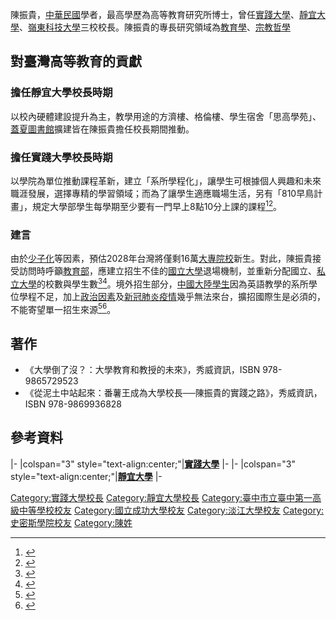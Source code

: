 {{Infobox_Person
| name           = 陳振貴
| image name     = 
| width          = 
| caption        = 
| job            = [[大漢技術學院|大漢技術學院]]專任客座教授<ref>{{Cite web|url=https://udn.com/news/story/6885/4754892|title=高教大老陳振貴結束21年校長任期 赴中部籌備實驗高中|accessdate=2020-11-21|last=章凱閎|work=聯合新聞網|language=zh-TW}}</ref>
| job2           = 
| period         = 
| birthname      = 
| other_names    = 
| foreign_names  = 
| english_names  = Michael Jhen-Kui Chen
| sex            = 男
| date of birth  = 
| place of birth = 
| date of death  = 
| place of death = 
| nationality    = {{ROC}}
| residence      = [[中華民國|台灣]]
| languages      = 
| height         = 
| weight         = 
| party          = 
| religion       = [[天主教|天主教]]
| spouse         = 
| parents        = 
| relatives      = 
| educate        = 
* [[臺中市立臺中第一高級中等學校|臺中市立臺中第一高級中等學校]]
* [[國立成功大學|國立成功大學]]外國語文學系學士
* [[淡江大學|淡江大學]]歐洲研究所美國組碩士
* [[史密斯學院|史密斯學院]]美國研究所碩士
* {{Link-en|諾瓦東南大學|Nova Southeastern University}}高等教育研究所博士
| past           = 
* [[實踐大學|實踐大學]]校長（2011～2020）
* [[嶺東科技大學|嶺東科技大學]]校長（2005～2008）
* [[靜宜大學|靜宜大學]]校長<ref>{{Cite web|url=https://b027.pu.edu.tw/p/404-1053-10900.php?Lang=zh-tw|title=第七任校長--陳振貴(字保全)教授|accessdate=2020-11-21|last=|work=靜宜大學校史資料室|language=zh-TW}}</ref>（1999～2002）
* [[中華民國教育部|教育部]][[教育部青年發展署|青年發展署]]諮詢委員（1995～1998）
* [[實踐大學|實踐大學]]副校長、教務長、研究發展處主任（1993～1999）
| work           = 
| award          =
* [[國立成功大學|國立成功大學]]101年度傑出校友<ref>{{Cite web|url=https://web.ncku.edu.tw/p/404-1000-99971.php?Lang=zh-tw|title=成大101學年度校友傑出成就獎 尊崇頒獎|accessdate=2020-11-21|last=|work=國立成功大學|language=zh-TW}}</ref>
* [[淡江大學|淡江大學]]第30屆金鷹獎得主<ref>{{Cite web|url=https://tkutimes.tku.edu.tw/dtl.aspx?no=34423|title=【第30屆金鷹獎特刊】興學熱忱獻杏壇／歐研所校友實踐大學校長陳振貴|accessdate=2020-11-21|last=陳品婕|work=淡江時報 Tamkang Times|language=zh-TW}}</ref>
* 中華民國私立學校文教協會全國傑出教師弘道獎
* [[教廷|教廷]]冊封為{{Link-en|聖希爾維斯特爵士|Order of St. Sylvester}}
* [[宏都拉斯天主教大學|宏都拉斯天主教大學]]榮譽教授
}}

陳振貴，[[中華民國|中華民國]]學者，最高學歷為{{Link-en|諾瓦東南大學|Nova Southeastern University}}高等教育研究所博士，曾任[[實踐大學|實踐大學]]、[[靜宜大學|靜宜大學]]、[[嶺東科技大學|嶺東科技大學]]三校校長。陳振貴的專長研究領域為[[教育學|教育學]]、[[宗教哲學|宗教哲學]]

== 對臺灣高等教育的貢獻 ==
=== 擔任靜宜大學校長時期 ===
以校內硬體建設提升為主，教學用途的方濟樓、格倫樓、學生宿舍「思高學苑」、[[靜宜大學蓋夏圖書館|蓋夏圖書館]]擴建皆在陳振貴擔任校長期間推動。

=== 擔任實踐大學校長時期 ===
以學院為單位推動課程革新，建立「系所學程化」，讓學生可根據個人興趣和未來職涯發展，選擇專精的學習領域；而為了讓學生適應職場生活，另有「810早鳥計畫」，規定大學部學生每學期至少要有一門早上8點10分上課的課程<ref>{{Cite web|url=https://topic.cheers.com.tw/issue/2017/college/article/ad52.aspx|title=實踐大學致力打造亞太設計高教重鎮|accessdate=2020-11-21|last=|work=Cheers快樂工作人雜誌|language=zh-TW}}</ref><ref>{{Cite web|url=https://www.peopo.org/news/241643|title=別當夜貓族 實踐大學鼓勵學生早起上課|accessdate=2020-11-21|last=鄭芷韻、陳湘茹、章寧|work=PeoPo公民新聞|language=zh-TW}}</ref>。

=== 建言 ===
由於[[少子化|少子化]]等因素，預估2028年台灣將僅剩16萬[[大專院校|大專院校]]新生。對此，陳振貴接受訪問時呼籲[[中華民國教育部|教育部]]，應建立招生不佳的[[國立大學|國立大學]]退場機制，並重新分配國立、[[私立大學|私立大學]]的校數與學生數<ref>{{Cite web|url=https://newtalk.tw/news/view/2018-01-02/109069|title=117年私大崩盤？ 實踐校長陳振貴籲:教育部應進行公私大學減招|accessdate=2020-11-21|last=陳香蘭|work=新頭殼newtalk|language=zh-TW}}</ref><ref>{{Cite web|url=https://udn.com/news/story/6928/2907581|title=實踐校長疾呼：公立大學合理減招 淘汰公立末段班|accessdate=2020-11-21|last=馮靖惠|work=新頭殼newtalk|language=zh-TW}}</ref>。境外招生部分，[[中國大陸學生赴臺灣就讀|中國大陸學生]]因為英語教學的系所學位學程不足，加上[[臺灣問題|政治因素]]及[[嚴重特殊傳染性肺炎疫情|新冠肺炎疫情]]幾乎無法來台，擴招國際生是必須的，不能寄望單一招生來源<ref>{{Cite web|url=https://www.chinatimes.com/realtimenews/20200724005208-260405?chdtv|title=實踐校長陳振貴退休感言：陸生來不了 台灣少子化雪上加霜|accessdate=2020-11-21|last=林志成|work=中時新聞網|language=zh-TW}}</ref><ref>{{Cite web|url=https://talk.ltn.com.tw/article/paper/1355657|title=高教展望》實踐大學校長陳振貴：別再寄望招收中生|accessdate=2020-11-21|last=吳柏軒|work=自由評論網|language=zh-TW}}</ref>。

== 著作 ==
*《大學倒了沒？：大學教育和教授的未來》，秀威資訊，ISBN 978-9865729523
*《從泥土中站起來：番薯王成為大學校長──陳振貴的實踐之路》，秀威資訊，ISBN 978-9869936828

== 參考資料 ==
<references/>

{{start box}}
{{s-edu}}
|-
|colspan="3" style="text-align:center;"|'''<!-- 注释出：[[File:PU_Logo.png|25px]] -->[[實踐大學|實踐大學]]'''
|-
{{s-before|[[謝宗興|謝宗興]]}}  
{{s-title|校長<br><small>第九任<br>2011年8月—2020年7月}}
{{s-after|[[丁斌首|丁斌首]]}}
|-
|colspan="3" style="text-align:center;"|'''<!-- 注释出：[[File:PU_Logo.png|25px]] -->[[靜宜大學|靜宜大學]]'''
|-
{{s-before|[[李家同|李家同]]}}  
{{s-title|校長<br><small>第七任<br>1999年7月—2002年7月}}
{{s-after|[[俞明德|俞明德]]}}
{{end box}}

[[Category:實踐大學校長|Category:實踐大學校長]]
[[Category:靜宜大學校長|Category:靜宜大學校長]]
[[Category:臺中市立臺中第一高級中等學校校友|Category:臺中市立臺中第一高級中等學校校友]]
[[Category:國立成功大學校友|Category:國立成功大學校友]]
[[Category:淡江大學校友|Category:淡江大學校友]]
[[Category:史密斯學院校友|Category:史密斯學院校友]]
[[Category:陳姓|Category:陳姓]]